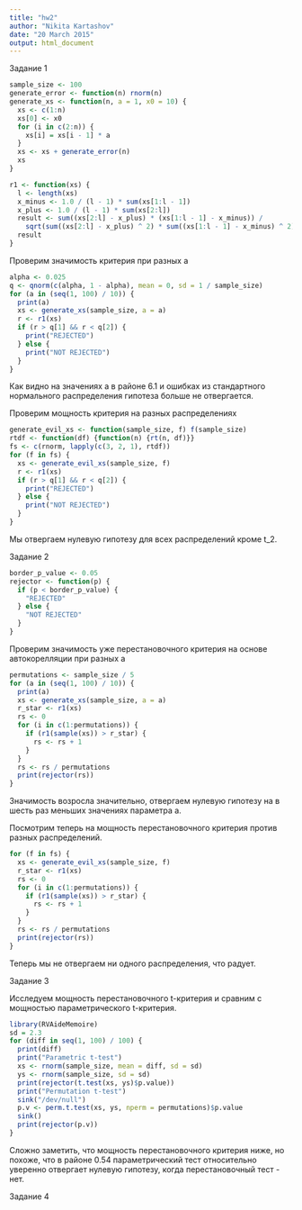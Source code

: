 ```yaml
---
title: "hw2"
author: "Nikita Kartashov"
date: "20 March 2015"
output: html_document
---
```


Задание 1

```r
sample_size <- 100
generate_error <- function(n) rnorm(n)
generate_xs <- function(n, a = 1, x0 = 10) {
  xs <- c(1:n)
  xs[0] <- x0
  for (i in c(2:n)) {
    xs[i] = xs[i - 1] * a
  }
  xs <- xs + generate_error(n)
  xs
}

r1 <- function(xs) {
  l <- length(xs)
  x_minus <- 1.0 / (l - 1) * sum(xs[1:l - 1])
  x_plus <- 1.0 / (l - 1) * sum(xs[2:l])
  result <- sum((xs[2:l] - x_plus) * (xs[1:l - 1] - x_minus)) / 
    sqrt(sum((xs[2:l] - x_plus) ^ 2) * sum((xs[1:l - 1] - x_minus) ^ 2))
  result
}
```

Проверим значимость критерия при разных a

```r
alpha <- 0.025
q <- qnorm(c(alpha, 1 - alpha), mean = 0, sd = 1 / sample_size)
for (a in (seq(1, 100) / 10)) {
  print(a)
  xs <- generate_xs(sample_size, a = a)
  r <- r1(xs)
  if (r > q[1] && r < q[2]) {
    print("REJECTED")
  } else {
    print("NOT REJECTED")
  }
}
```

Как видно на значениях a в районе 6.1 и ошибках из стандартного нормального распределения гипотеза больше не отвергается.

Проверим мощность критерия на разных распределениях

```r
generate_evil_xs <- function(sample_size, f) f(sample_size)
rtdf <- function(df) {function(n) {rt(n, df)}}
fs <- c(rnorm, lapply(c(3, 2, 1), rtdf))
for (f in fs) {
  xs <- generate_evil_xs(sample_size, f)
  r <- r1(xs)
  if (r > q[1] && r < q[2]) {
    print("REJECTED")
  } else {
    print("NOT REJECTED")
  }
}
```

Мы отвергаем нулевую гипотезу для всех распределений кроме t_2.

Задание 2

```r
border_p_value <- 0.05
rejector <- function(p) {
  if (p < border_p_value) {
    "REJECTED"
  } else {
    "NOT REJECTED"
  }
}
```

Проверим значимость уже перестановочного критерия на основе автокорелляции при разных a

```r
permutations <- sample_size / 5
for (a in (seq(1, 100) / 10)) {
  print(a)
  xs <- generate_xs(sample_size, a = a)
  r_star <- r1(xs)
  rs <- 0
  for (i in c(1:permutations)) {
    if (r1(sample(xs)) > r_star) {
      rs <- rs + 1
    }
  }
  rs <- rs / permutations
  print(rejector(rs))
}
```

Значимость возросла значительно, отвергаем нулевую гипотезу на в шесть раз меньших значениях параметра a.

Посмотрим теперь на мощность перестановочного критерия против разных распределений.

```r
for (f in fs) {
  xs <- generate_evil_xs(sample_size, f)
  r_star <- r1(xs)
  rs <- 0
  for (i in c(1:permutations)) {
    if (r1(sample(xs)) > r_star) {
      rs <- rs + 1
    }
  }
  rs <- rs / permutations
  print(rejector(rs))
}
```
Теперь мы не отвергаем ни одного распределения, что радует.

Задание 3

Исследуем мощность перестановочного t-критерия и сравним с мощностью параметрического t-критерия.

```r
library(RVAideMemoire)
sd = 2.3
for (diff in seq(1, 100) / 100) {
  print(diff)
  print("Parametric t-test")
  xs <- rnorm(sample_size, mean = diff, sd = sd)
  ys <- rnorm(sample_size, sd = sd)
  print(rejector(t.test(xs, ys)$p.value))
  print("Permutation t-test")
  sink("/dev/null")
  p.v <- perm.t.test(xs, ys, nperm = permutations)$p.value
  sink()
  print(rejector(p.v))
}
```

Сложно заметить, что мощность перестановочного критерия ниже, но похоже, что в районе 0.54 параметрический тест относительно уверенно отвергает нулевую гипотезу, когда перестановочный тест - нет.

Задание 4

```r

```